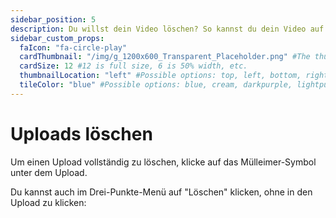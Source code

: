 ---
sidebar_position: 5
description: Du willst dein Video löschen? So kannst du dein Video auf Odysee löschen.
sidebar_custom_props:
  faIcon: "fa-circle-play"
  cardThumbnail: "/img/g_1200x600_Transparent_Placeholder.png" #The thumbnail on the category card.
  cardSize: 12 #12 is full size, 6 is 50% width, etc.
  thumbnailLocation: "left" #Possible options: top, left, bottom, right, none
  tileColor: "blue" #Possible options: blue, cream, darkpurple, lightpurple, mauve, orange, pink, none
---

# Uploads löschen

Um einen Upload vollständig zu löschen, klicke auf das Mülleimer-Symbol unter dem Upload.

Du kannst auch im Drei-Punkte-Menü auf "Löschen" klicken, ohne in den Upload zu klicken:
